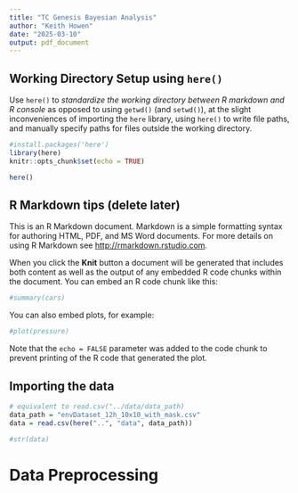 ```yaml
---
title: "TC Genesis Bayesian Analysis"
author: "Keith Howen"
date: "2025-03-10"
output: pdf_document
---
```


## Working Directory Setup using `here()`
Use `here()` to *standardize the working directory between R markdown and
R console* as opposed to using `getwd()` (and `setwd()`), at the slight
inconveniences of importing the `here` library, using `here()` to write file
paths, and manually specify paths for files outside the working directory.

```r
#install.packages('here')
library(here)
knitr::opts_chunk$set(echo = TRUE)
```


```r
here()
```



## R Markdown tips (delete later)

This is an R Markdown document. Markdown is a simple formatting syntax for authoring HTML, PDF, and MS Word documents. For more details on using R Markdown see <http://rmarkdown.rstudio.com>.

When you click the **Knit** button a document will be generated that includes both content as well as the output of any embedded R code chunks within the document. You can embed an R code chunk like this:

```r
#summary(cars)
```


You can also embed plots, for example:

```r
#plot(pressure)
```

Note that the `echo = FALSE` parameter was added to the code chunk to prevent printing of the R code that generated the plot.


## Importing the data

```r

# equivalent to read.csv("../data/data_path)
data_path = "envDataset_12h_10x10_with_mask.csv"
data = read.csv(here("..", "data", data_path))

```


```r
#str(data)
```




# Data Preprocessing




















